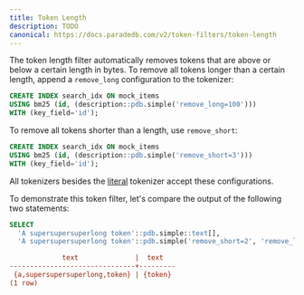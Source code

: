 ```yaml
---
title: Token Length
description: TODO
canonical: https://docs.paradedb.com/v2/token-filters/token-length
---
```


The token length filter automatically removes tokens that are above or below a certain length in bytes.
To remove all tokens longer than a certain length, append a `remove_long` configuration to the tokenizer:

```sql
CREATE INDEX search_idx ON mock_items
USING bm25 (id, (description::pdb.simple('remove_long=100')))
WITH (key_field='id');
```

To remove all tokens shorter than a length, use `remove_short`:

```sql
CREATE INDEX search_idx ON mock_items
USING bm25 (id, (description::pdb.simple('remove_short=3')))
WITH (key_field='id');
```

All tokenizers besides the [literal](/v2/tokenizers/available-tokenizers/exact) tokenizer accept these configurations.

To demonstrate this token filter, let's compare the output of the following two statements:

```sql
SELECT
  'A supersupersuperlong token'::pdb.simple::text[],
  'A supersupersuperlong token'::pdb.simple('remove_short=2', 'remove_long=10')::text[];
```

```ini Expected Response
             text              |  text
-------------------------------+---------
 {a,supersupersuperlong,token} | {token}
(1 row)
```
